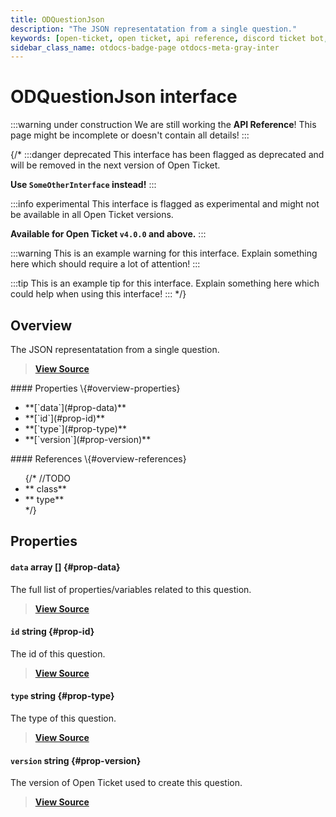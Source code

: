 ```yaml
---
title: ODQuestionJson
description: "The JSON representatation from a single question."
keywords: [open-ticket, open ticket, api reference, discord ticket bot, interface]
sidebar_class_name: otdocs-badge-page otdocs-meta-gray-inter
---
```

<head>
    <link rel="apple-touch-icon" href="/img/logo_vertical.png"/>
</head>

# ODQuestionJson <M color="gray">interface</M>

:::warning under construction
We are still working the **API Reference**! This page might be incomplete or doesn't contain all details!
:::

{/*
:::danger deprecated
This interface has been flagged as deprecated and will be removed in the next version of Open Ticket.

**Use `SomeOtherInterface` instead!**
:::

:::info experimental
This interface is flagged as experimental and might not be available in all Open Ticket versions.

**Available for Open Ticket `v4.0.0` and above.**
:::

:::warning
This is an example warning for this interface. Explain something here which should require a lot of attention!
:::

:::tip
This is an example tip for this interface. Explain something here which could help when using this interface!
:::
*/}

## Overview
The JSON representatation from a single question.

> [**View Source**](https://otgithub.dj-dj.be/tree/main/src/core/api/openticket/question.ts#L42)

<FlexHorizontal>
<div style={{width:"50%"}}>
    #### Properties \{#overview-properties}
    <ul>
        <li>**[`data`](#prop-data)**</li>
        <li>**[`id`](#prop-id)**</li>
        <li>**[`type`](#prop-type)**</li>
        <li>**[`version`](#prop-version)**</li>
    </ul>
</div>
<div style={{width:"50%"}}>
    #### References \{#overview-references}
    <ul>
        {/*
        //TODO
        <li>**<code><ApiUrl url="class:ODId" label="api.ODId"/></code> <M color="purple">class</M>**</li>
        <li>**<code><ApiUrl url="type:ODExampleType" label="api.ODExampleType"/></code> <M color="brown">type</M>**</li>
        */}
    </ul>
</div>
</FlexHorizontal>

## Properties
<Divider></Divider>
#### `data` <M color="pink">array</M> <ApiBlock><ApiUrl url="interface:ODQuestionDataJson" label="api.ODQuestionDataJson"/>[]</ApiBlock> \{#prop-data}
The full list of properties/variables related to this question.

> [**View Source**](https://otgithub.dj-dj.be/tree/main/src/core/api/openticket/question.ts#L50)

<Divider></Divider>
#### `id` <M color="blue">string</M> <ApiBlock><ApiUrl url="js:string" label="string"/></ApiBlock> \{#prop-id}
The id of this question.

> [**View Source**](https://otgithub.dj-dj.be/tree/main/src/core/api/openticket/question.ts#L44)

<Divider></Divider>
#### `type` <M color="blue">string</M> <ApiBlock><ApiUrl url="js:string" label="string"/></ApiBlock> \{#prop-type}
The type of this question.

> [**View Source**](https://otgithub.dj-dj.be/tree/main/src/core/api/openticket/question.ts#L46)

<Divider></Divider>
#### `version` <M color="blue">string</M> <ApiBlock><ApiUrl url="js:string" label="string"/></ApiBlock> \{#prop-version}
The version of Open Ticket used to create this question.

> [**View Source**](https://otgithub.dj-dj.be/tree/main/src/core/api/openticket/question.ts#L48)

<Divider></Divider>
